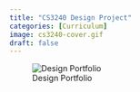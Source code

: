 ```yaml
---
title: "CS3240 Design Project"
categories: [Curriculum]
image: cs3240-cover.gif
draft: false
---
```


![Design Portfolio](design.png)
  
